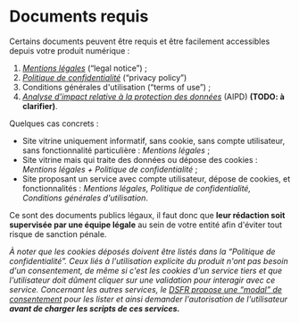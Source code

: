 # Documents requis

Certains documents peuvent être requis et être facilement accessibles depuis votre produit numérique :

1.  [_Mentions légales_](https://www.economie.gouv.fr/entreprises/site-internet-mentions-obligatoires) (“legal notice”) ;
2.  [_Politique de confidentialité_](https://fr.wikipedia.org/wiki/Politique_de_confidentialit%C3%A9) (“privacy policy”)
3.  Conditions générales d'utilisation (“terms of use”) ;
4.  [_Analyse d'impact relative à la protection des données_](https://www.cnil.fr/fr/RGPD-analyse-impact-protection-des-donnees-aipd) (AIPD) **(TODO: à clarifier)**.

Quelques cas concrets :

- Site vitrine uniquement informatif, sans cookie, sans compte utilisateur, sans fonctionnalité particulière : _Mentions légales_ ;
- Site vitrine mais qui traite des données ou dépose des cookies : _Mentions légales + Politique de confidentialité_ ;
- Site proposant un service avec compte utilisateur, dépose de cookies, et fonctionnalités : _Mentions légales, Politique de confidentialité, Conditions générales d'utilisation_.

Ce sont des documents publics légaux, il faut donc que **leur rédaction soit supervisée par une équipe légale** au sein de votre entité afin d'éviter tout risque de sanction pénale.

_À noter que les cookies déposés doivent être listés dans la “Politique de confidentialité”. Ceux liés à l'utilisation explicite du produit n'ont pas besoin d'un consentement, de même si c'est les cookies d'un service tiers et que l'utilisateur doit dûment cliquer sur une validation pour interagir avec ce service. Concernant les autres services, le [DSFR propose une “modal” de consentement](https://www.systeme-de-design.gouv.fr/elements-d-interface/composants/gestionnaire-de-consentement) pour les lister et ainsi demander l'autorisation de l'utilisateur **avant de charger les scripts de ces services.**_
